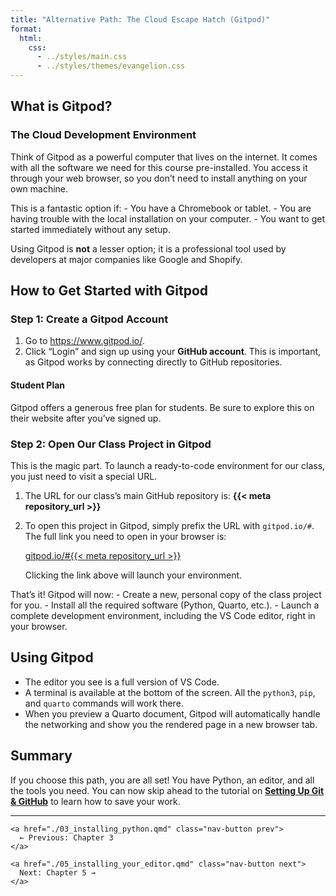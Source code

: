 ```yaml
---
title: "Alternative Path: The Cloud Escape Hatch (Gitpod)"
format:
  html:
    css:
      - ../styles/main.css
      - ../styles/themes/evangelion.css
---
```


## What is Gitpod?

::: {.callout-tip}
### The Cloud Development Environment
Think of Gitpod as a powerful computer that lives on the internet. It comes with all the software we need for this course pre-installed. You access it through your web browser, so you don't need to install anything on your own machine.
:::

This is a fantastic option if:
-   You have a Chromebook or tablet.
-   You are having trouble with the local installation on your computer.
-   You want to get started immediately without any setup.

Using Gitpod is **not** a lesser option; it is a professional tool used by developers at major companies like Google and Shopify.

## How to Get Started with Gitpod

### Step 1: Create a Gitpod Account

1.  Go to [https://www.gitpod.io/](https://www.gitpod.io/).
2.  Click "Login" and sign up using your **GitHub account**. This is important, as Gitpod works by connecting directly to GitHub repositories.

::: {.callout-note}
#### Student Plan
Gitpod offers a generous free plan for students. Be sure to explore this on their website after you've signed up.
:::

### Step 2: Open Our Class Project in Gitpod

This is the magic part. To launch a ready-to-code environment for our class, you just need to visit a special URL.

1.  The URL for our class's main GitHub repository is: **{{< meta repository_url >}}**

2.  To open this project in Gitpod, simply prefix the URL with `gitpod.io/#`. The full link you need to open in your browser is:

    <a href="https://gitpod.io/#{{< meta repository_url >}}" target="_blank">gitpod.io/#{{< meta repository_url >}}</a>

    Clicking the link above will launch your environment.

That's it! Gitpod will now:
-   Create a new, personal copy of the class project for you.
-   Install all the required software (Python, Quarto, etc.).
-   Launch a complete development environment, including the VS Code editor, right in your browser.

## Using Gitpod

-   The editor you see is a full version of VS Code.
-   A terminal is available at the bottom of the screen. All the `python3`, `pip`, and `quarto` commands will work there.
-   When you preview a Quarto document, Gitpod will automatically handle the networking and show you the rendered page in a new browser tab.

## Summary

If you choose this path, you are all set! You have Python, an editor, and all the tools you need. You can now skip ahead to the tutorial on **[Setting Up Git & GitHub](./06_setting_up_git_and_github.qmd)** to learn how to save your work.

---

::: {.navigation}
<div class="nav-buttons">
  <div class="nav-left">
    <a href="./03_installing_python.qmd" class="nav-button prev">
      ← Previous: Chapter 3
    </a>
  </div>
  <div class="nav-right">
    <a href="./05_installing_your_editor.qmd" class="nav-button next">
      Next: Chapter 5 →
    </a>
  </div>
</div>
::: 